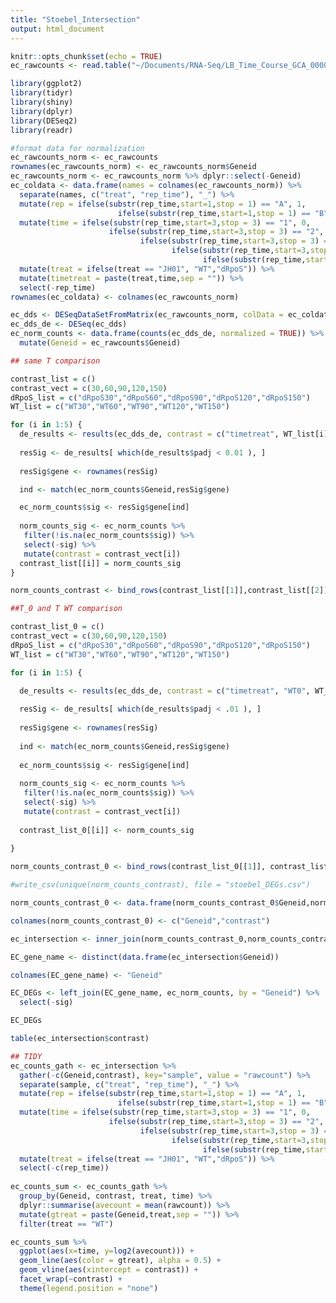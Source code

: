 ```yaml
---
title: "Stoebel_Intersection"
output: html_document
---
```


```r
knitr::opts_chunk$set(echo = TRUE)
ec_rawcounts <- read.table("~/Documents/RNA-Seq/LB_Time_Course_GCA_000005845.2_ASM584v2_genomic_counts.txt", header = TRUE)

library(ggplot2)
library(tidyr)
library(shiny)
library(dplyr)
library(DESeq2)
library(readr)
```

```r
#format data for normalization
ec_rawcounts_norm <- ec_rawcounts
rownames(ec_rawcounts_norm) <- ec_rawcounts_norm$Geneid
ec_rawcounts_norm <- ec_rawcounts_norm %>% dplyr::select(-Geneid)
ec_coldata <- data.frame(names = colnames(ec_rawcounts_norm)) %>%
  separate(names, c("treat", "rep_time"), "_") %>%
  mutate(rep = ifelse(substr(rep_time,start=1,stop = 1) == "A", 1, 
                        ifelse(substr(rep_time,start=1,stop = 1) == "B", 2, 3))) %>%
  mutate(time = ifelse(substr(rep_time,start=3,stop = 3) == "1", 0,
                      ifelse(substr(rep_time,start=3,stop = 3) == "2", 30,
                             ifelse(substr(rep_time,start=3,stop = 3) == "3", 60,
                                    ifelse(substr(rep_time,start=3,stop = 3) == "4", 90,
                                           ifelse(substr(rep_time,start=3,stop = 3) == "5", 120, 150)))))) %>%
  mutate(treat = ifelse(treat == "JH01", "WT","dRpoS")) %>%
  mutate(timetreat = paste(treat,time,sep = "")) %>%
  select(-rep_time)
rownames(ec_coldata) <- colnames(ec_rawcounts_norm)
```


```r
ec_dds <- DESeqDataSetFromMatrix(ec_rawcounts_norm, colData = ec_coldata, design = ~ timetreat)
ec_dds_de <- DESeq(ec_dds)
ec_norm_counts <- data.frame(counts(ec_dds_de, normalized = TRUE)) %>%
  mutate(Geneid = ec_rawcounts$Geneid)

```

```r
## same T comparison

contrast_list = c()
contrast_vect = c(30,60,90,120,150)
dRpoS_list = c("dRpoS30","dRpoS60","dRpoS90","dRpoS120","dRpoS150")
WT_list = c("WT30","WT60","WT90","WT120","WT150")

for (i in 1:5) {
  de_results <- results(ec_dds_de, contrast = c("timetreat", WT_list[i],dRpoS_list[i]))
  
  resSig <- de_results[ which(de_results$padj < 0.01 ), ]
  
  resSig$gene <- rownames(resSig)

  ind <- match(ec_norm_counts$Geneid,resSig$gene)

  ec_norm_counts$sig <- resSig$gene[ind]
  
  norm_counts_sig <- ec_norm_counts %>%
   filter(!is.na(ec_norm_counts$sig)) %>%
   select(-sig) %>%
   mutate(contrast = contrast_vect[i])
  contrast_list[[i]] = norm_counts_sig
}

norm_counts_contrast <- bind_rows(contrast_list[[1]],contrast_list[[2]],contrast_list[[3]],contrast_list[[4]],contrast_list[[5]])

```

```r
##T_0 and T WT comparison

contrast_list_0 = c()
contrast_vect = c(30,60,90,120,150)
dRpoS_list = c("dRpoS30","dRpoS60","dRpoS90","dRpoS120","dRpoS150")
WT_list = c("WT30","WT60","WT90","WT120","WT150")

for (i in 1:5) {

  de_results <- results(ec_dds_de, contrast = c("timetreat", "WT0", WT_list[i]))
    
  resSig <- de_results[ which(de_results$padj < .01 ), ]
    
  resSig$gene <- rownames(resSig)
  
  ind <- match(ec_norm_counts$Geneid,resSig$gene)
  
  ec_norm_counts$sig <- resSig$gene[ind]
    
  norm_counts_sig <- ec_norm_counts %>%
   filter(!is.na(ec_norm_counts$sig)) %>%
   select(-sig) %>%
   mutate(contrast = contrast_vect[i])
  
  contrast_list_0[[i]] <- norm_counts_sig
  
}

norm_counts_contrast_0 <- bind_rows(contrast_list_0[[1]], contrast_list_0[[2]], contrast_list_0[[3]], contrast_list_0[[4]], contrast_list_0[[5]])

#write_csv(unique(norm_counts_contrast), file = "stoebel_DEGs.csv")
```

```r
norm_counts_contrast_0 <- data.frame(norm_counts_contrast_0$Geneid,norm_counts_contrast_0$contrast)

colnames(norm_counts_contrast_0) <- c("Geneid","contrast")

ec_intersection <- inner_join(norm_counts_contrast_0,norm_counts_contrast, by = c("Geneid","contrast"))

EC_gene_name <- distinct(data.frame(ec_intersection$Geneid))

colnames(EC_gene_name) <- "Geneid"

EC_DEGs <- left_join(EC_gene_name, ec_norm_counts, by = "Geneid") %>%
  select(-sig)

EC_DEGs

table(ec_intersection$contrast)

```


```r
## TIDY
ec_counts_gath <- ec_intersection %>%
  gather(-c(Geneid,contrast), key="sample", value = "rawcount") %>%
  separate(sample, c("treat", "rep_time"), "_") %>%
  mutate(rep = ifelse(substr(rep_time,start=1,stop = 1) == "A", 1, 
                        ifelse(substr(rep_time,start=1,stop = 1) == "B", 2, 3))) %>%
  mutate(time = ifelse(substr(rep_time,start=3,stop = 3) == "1", 0,
                      ifelse(substr(rep_time,start=3,stop = 3) == "2", 30,
                             ifelse(substr(rep_time,start=3,stop = 3) == "3", 60,
                                    ifelse(substr(rep_time,start=3,stop = 3) == "4", 90,
                                           ifelse(substr(rep_time,start=3,stop = 3) == "5", 120, 150)))))) %>%
  mutate(treat = ifelse(treat == "JH01", "WT","dRpoS")) %>%
  select(-c(rep_time))
                                      
ec_counts_sum <- ec_counts_gath %>%
  group_by(Geneid, contrast, treat, time) %>%
  dplyr::summarise(avecount = mean(rawcount)) %>%
  mutate(gtreat = paste(Geneid,treat,sep = "")) %>%
  filter(treat == "WT")
```


```r
ec_counts_sum %>%
  ggplot(aes(x=time, y=log2(avecount))) +
  geom_line(aes(color = gtreat), alpha = 0.5) +
  geom_vline(aes(xintercept = contrast)) +
  facet_wrap(~contrast) +
  theme(legend.position = "none")
```